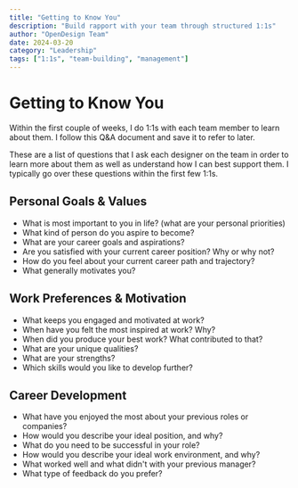 ```yaml
---
title: "Getting to Know You"
description: "Build rapport with your team through structured 1:1s"
author: "OpenDesign Team"
date: 2024-03-20
category: "Leadership"
tags: ["1:1s", "team-building", "management"]
---
```


# Getting to Know You

<div class="gradient-panel">
  <p class="text-[17px] leading-7 text-[#1a1f36]">
    Within the first couple of weeks, I do 1:1s with each team member to learn about them. I follow this Q&A document and save it to refer to later.
  </p>
    <p class="text-[17px] leading-7 text-[#1a1f36]">
  These are a list of questions that I ask each designer on the team in order to learn more about them as well as understand how I can best support them. I typically go over these questions within the first few 1:1s.
  </p>
</div>

## Personal Goals & Values

- What is most important to you in life? (what are your personal priorities)
- What kind of person do you aspire to become?
- What are your career goals and aspirations?
- Are you satisfied with your current career position? Why or why not?
- How do you feel about your current career path and trajectory?
- What generally motivates you?

## Work Preferences & Motivation

- What keeps you engaged and motivated at work?
- When have you felt the most inspired at work? Why?
- When did you produce your best work? What contributed to that?
- What are your unique qualities?
- What are your strengths?
- Which skills would you like to develop further?

## Career Development

- What have you enjoyed the most about your previous roles or companies?
- How would you describe your ideal position, and why?
- What do you need to be successful in your role?
- How would you describe your ideal work environment, and why?
- What worked well and what didn't with your previous manager?
- What type of feedback do you prefer?